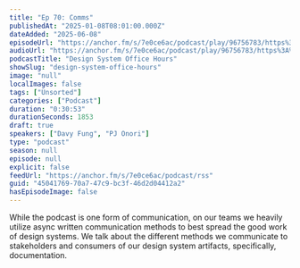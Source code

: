 ```yaml
---
title: "Ep 70: Comms"
publishedAt: "2025-01-08T08:01:00.000Z"
dateAdded: "2025-06-08"
episodeUrl: "https://anchor.fm/s/7e0ce6ac/podcast/play/96756783/https%3A%2F%2Fd3ctxlq1ktw2nl.cloudfront.net%2Fstaging%2F2025-0-8%2F457d33f7-4c8f-8533-828d-d56f0ec835ca.mp3"
audioUrl: "https://anchor.fm/s/7e0ce6ac/podcast/play/96756783/https%3A%2F%2Fd3ctxlq1ktw2nl.cloudfront.net%2Fstaging%2F2025-0-8%2F457d33f7-4c8f-8533-828d-d56f0ec835ca.mp3"
podcastTitle: "Design System Office Hours"
showSlug: "design-system-office-hours"
image: "null"
localImages: false
tags: ["Unsorted"]
categories: ["Podcast"]
duration: "0:30:53"
durationSeconds: 1853
draft: true
speakers: ["Davy Fung", "PJ Onori"]
type: "podcast"
season: null
episode: null
explicit: false
feedUrl: "https://anchor.fm/s/7e0ce6ac/podcast/rss"
guid: "45041769-70a7-47c9-bc3f-46d2d04412a2"
hasEpisodeImage: false
---
```

While the podcast is one form of communication, on our teams we heavily utilize async written communication methods to best spread the good work of design systems. We talk about the different methods we communicate to stakeholders and consumers of our design system artifacts, specifically, documentation.

